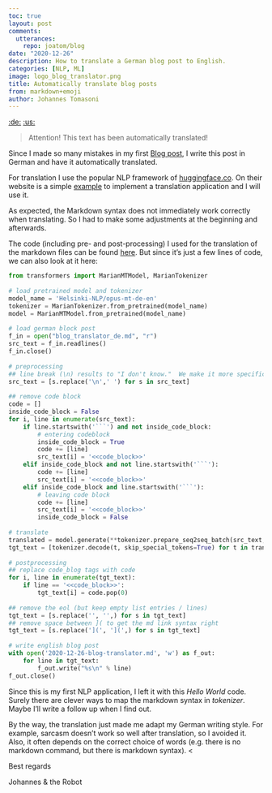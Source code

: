 ```yaml
---
toc: true
layout: post
comments:
  utterances:
    repo: joatom/blog
date: "2020-12-26"
description: How to translate a German blog post to English.
categories: [NLP, ML]
image: logo_blog_translator.png
title: Automatically translate blog posts
from: markdown+emoji
author: Johannes Tomasoni
---
```


[:de:](index-de.html) [:us:](index.html) 

> Attention! This text has been automatically translated! 

Since I made so many mistakes in my first [Blog post](https://datamuni.com/@joatom/a-handful-of-bricks-from-sql-to-pandas), I write this post in German and have it automatically translated. 

For translation I use the popular NLP framework of [huggingface.co](https://huggingface.co/transformers/index.html). On their website is a simple [example](https://huggingface.co/transformers/model_doc/marian.html) to implement a translation application and I will use it. 

As expected, the Markdown syntax does not immediately work correctly when translating. 
So I had to make some adjustments at the beginning and afterwards. 

The code (including pre- and post-processing) I used for the translation of the markdown files can be found [here](https://github.com/joatom/blog-resources/tree/main/blog_translator). 
But since it's just a few lines of code, we can also look at it here: 

```python 
from transformers import MarianMTModel, MarianTokenizer 
 
# load pretrained model and tokenizer 
model_name = 'Helsinki-NLP/opus-mt-de-en' 
tokenizer = MarianTokenizer.from_pretrained(model_name) 
model = MarianMTModel.from_pretrained(model_name) 
 
# load german block post 
f_in = open("blog_translator_de.md", "r") 
src_text = f_in.readlines() 
f_in.close() 
 
# preprocessing 
## line break (\n) results to "I don't know."  We make it more specific: 
src_text = [s.replace('\n',' ') for s in src_text] 
 
## remove code block 
code = [] 
inside_code_block = False 
for i, line in enumerate(src_text): 
    if line.startswith('```') and not inside_code_block: 
        # entering codeblock 
        inside_code_block = True 
        code += [line] 
        src_text[i] = '<<code_block>>' 
    elif inside_code_block and not line.startswith('```'): 
        code += [line] 
        src_text[i] = '<<code_block>>' 
    elif inside_code_block and line.startswith('```'): 
        # leaving code block 
        code += [line] 
        src_text[i] = '<<code_block>>' 
        inside_code_block = False 
 
# translate 
translated = model.generate(**tokenizer.prepare_seq2seq_batch(src_text, return_tensors="pt")) 
tgt_text = [tokenizer.decode(t, skip_special_tokens=True) for t in translated] 
 
# postprocessing 
## replace code_blog tags with code 
for i, line in enumerate(tgt_text): 
    if line == '<<code_block>>': 
        tgt_text[i] = code.pop(0) 
 
## remove the eol (but keep empty list entries / lines) 
tgt_text = [s.replace('', '',) for s in tgt_text] 
## remove space between ]( to get the md link syntax right 
tgt_text = [s.replace('](', '](',) for s in tgt_text] 
 
# write english blog post 
with open('2020-12-26-blog-translator.md', 'w') as f_out: 
    for line in tgt_text: 
        f_out.write("%s\n" % line) 
f_out.close() 
``` 

Since this is my first NLP application, I left it with this *Hello World* code. Surely there are clever ways to map the markdown syntax in *tokenizer*. Maybe I'll write a follow up when I find out. 

By the way, the translation just made me adapt my German writing style. 
For example, sarcasm doesn't work so well after translation, so I avoided it. 
Also, it often depends on the correct choice of words (e.g. there is no markdown command, but there is markdown syntax). <<eol>

Best regards 

Johannes & the Robot
